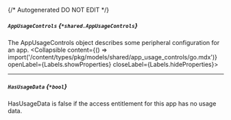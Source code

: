 {/* Autogenerated DO NOT EDIT  */}

##### `AppUsageControls` *{`*shared.AppUsageControls`}*
The AppUsageControls object describes some peripheral configuration for an app.
<Collapsible content={() => import('/content/types/pkg/models/shared/app_usage_controls/go.mdx')} openLabel={Labels.showProperties} closeLabel={Labels.hideProperties}>
</Collapsible>

---
##### `HasUsageData` *{`*bool`}*
HasUsageData is false if the access entitlement for this app has no usage data.


